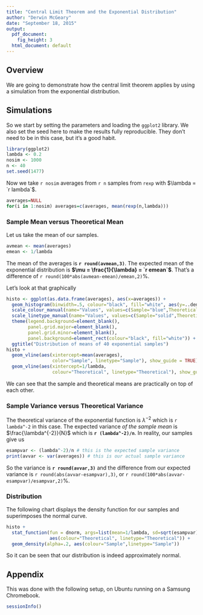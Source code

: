 ```yaml
---
title: "Central Limit Theorem and the Exponential Distribution"
author: "Derwin McGeary"
date: "September 18, 2015"
output:
  pdf_document:
    fig_height: 3
  html_document: default
---
```

## Overview

We are going to demonstrate how the central limit theorem applies by using a simulation from the exponential distribution.

## Simulations

So we start by setting the parameters and loading the `ggplot2` library. We also set the seed here to make the results fully reproducible. They don't need to be in this case, but it's a good habit.
```r
library(ggplot2)
lambda <- 0.2
nosim <- 1000
n <- 40
set.seed(1477)
```

Now we take `r nosim` averages from `r n` samples from `rexp` with $\lambda = `r lambda`$. 
```r
averages=NULL
for(i in 1:nosim) averages=c(averages, mean(rexp(n,lambda)))
```

### Sample Mean versus Theoretical Mean

Let us take the mean of our samples.
```r
avmean <- mean(averages)
emean <- 1/lambda
```
The mean of the averages is **`r round(avmean,3)`**. The expected mean of the exponential distribution is **$\mu = \frac{1}{\lambda} = `r emean`$**. That's a difference of `r round(100*abs(avmean-emean)/emean,2)`%.

Let's look at that graphically
```r
histo <- ggplot(as.data.frame(averages), aes(x=averages)) +
  geom_histogram(binwidth=.5, colour="black", fill="white", aes(y=..density..)) +
  scale_colour_manual(name="Values", values=c(Sample="blue",Theoretical="red")) +
  scale_linetype_manual(name="Values", values=c(Sample="solid",Theoretical="dotted")) +
  theme(legend.background=element_blank(),
        panel.grid.major=element_blank(), 
        panel.grid.minor=element_blank(), 
        panel.background=element_rect(colour="black", fill="white")) + 
  ggtitle("Distribution of means of 40 exponential samples")
histo + 
  geom_vline(aes(xintercept=mean(averages), 
                 color="Sample", linetype="Sample"), show_guide = TRUE) +
  geom_vline(aes(xintercept=1/lambda, 
                 colour="Theoretical", linetype="Theoretical"), show_guide = TRUE)
```

We can see that the sample and theoretical means are practically on top of each other.

### Sample Variance versus Theoretical Variance

The theoretical variance of the exponential function is $\lambda^{-2}$ which is `r lambda^-2` in this case. The expected variance *of the sample mean* is $\frac{\lambda^{-2}}{N}$ which is **`r (lambda^-2)/n`**. In reality, our samples give us
```r
esampvar <- (lambda^-2)/n # this is the expected sample variance
print(avvar <- var(averages)) # this is our actual sample variance
```

So the variance is **`r round(avvar,3)`** and the difference from our expected variance is `r round(abs(avvar-esampvar),3)`, or `r round(100*abs(avvar-esampvar)/esampvar,2)`%.

### Distribution
The following chart displays the density function for our samples and superimposes the normal curve.
```r
histo + 
  stat_function(fun = dnorm, args=list(mean=1/lambda, sd=sqrt(esampvar)), 
                aes(colour="Theoretical", linetype="Theoretical")) + 
  geom_density(alpha=.2, aes(colour="Sample",linetype="Sample"))
```

So it can be seen that our distribution is indeed approximately normal.

## Appendix

This was done with the following setup, on Ubuntu running on a Samsung Chromebook.
```r
sessionInfo()
```